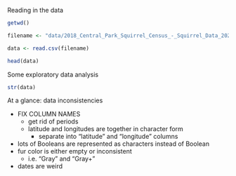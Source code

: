 Reading in the data

```r
getwd()

filename <- "data/2018_Central_Park_Squirrel_Census_-_Squirrel_Data_20240721.csv"

data <- read.csv(filename)

head(data)
```

Some exploratory data analysis

```r
str(data)
```

At a glance: data inconsistencies

-   FIX COLUMN NAMES
    -   get rid of periods
    -   latitude and longitudes are together in character form
        -   separate into "latitude" and "longitude" columns
-   lots of Booleans are represented as characters instead of Boolean
-   fur color is either empty or inconsistent
    -   i.e. "Gray" and "Gray+"
-   dates are weird

